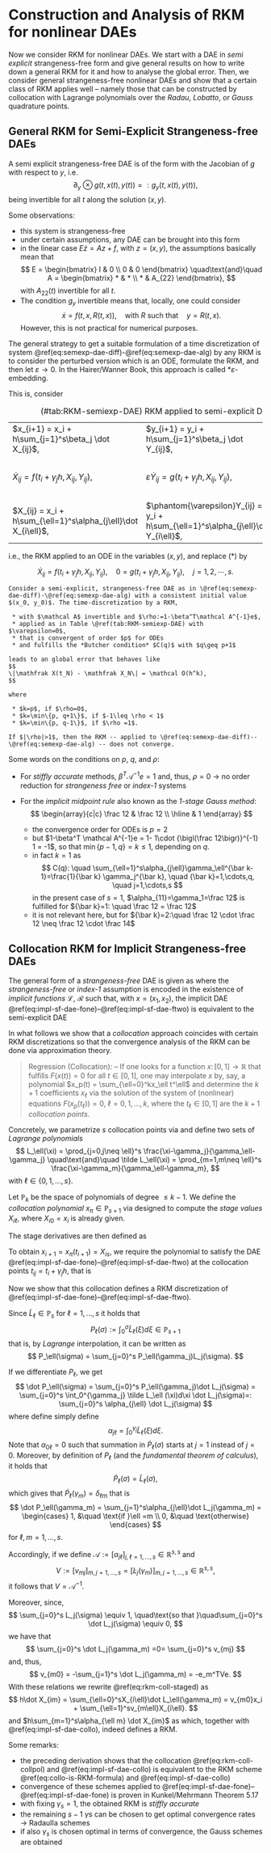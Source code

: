 # Construction and Analysis of RKM for nonlinear DAEs

Now we consider RKM for nonlinear DAEs. We start with a DAE in *semi explicit* strangeness-free form and give general results on how to write down a general RKM for it and how to analyse the global error. Then, we consider general strangeness-free nonlinear DAEs and show that a certain class of RKM applies well -- namely those that can be constructed by collocation with Lagrange polynomials over the *Radau*, *Lobatto*, or *Gauss* quadrature points.

## General RKM for Semi-Explicit Strangeness-free DAEs

A semi explicit strangeness-free DAE is of the form
\begin{align}
\dot x &= f(t, x, y) (\#eq:semexp-dae-diff) \\
0 &= g(t, x, y) (\#eq:semexp-dae-alg)
\end{align}
with the Jacobian of $g$ with respect to $y$, i.e.
$$
\partial_y\otimes g(t, x(t), y(t)) =: g_y(t, x(t), y(t)),
$$
being invertible for all $t$ along the solution $(x,y)$.

Some observations:

 * this system is strangeness-free
 * under certain assumptions, any DAE can be brought into this form
 * in the linear case $E\dot z = Az +f$, with $z=(x,y)$, the assumptions basically mean that 
$$
 E = \begin{bmatrix} I & 0 \\ 0 & 0 \end{bmatrix} \quad\text{and}\quad 
 A = \begin{bmatrix} * & * \\ * & A_{22} \end{bmatrix},
$$
with $A_{22}(t)$ invertible for all $t$.
 * The condition $g_y$ invertible means that, locally, one could consider
$$
 \dot x = f(t, x, R(t,x)), \quad\text{with $R$ such that}\quad y=R(t,x).
$$
However, this is not practical for numerical purposes.

The general strategy to get a suitable formulation of a time discretization of system \@ref(eq:semexp-dae-diff)-\@ref(eq:semexp-dae-alg) by any RKM is to consider the perturbed version
\begin{align*}
\dot x = f(t, x, y),  \\
\varepsilon \dot y = g(t, x, y),
\end{align*}
which is an ODE, formulate the RKM, and then let $\varepsilon \to 0$. In the Hairer/Wanner Book, this approach is called *$\varepsilon$-embedding.

This is, consider

Table: (\#tab:RKM-semiexp-DAE) RKM applied to semi-explicit DAEs

||||
|:------------------|:------------------|:----------------|
| $x_{i+1} = x_i + h\sum_{j=1}^s\beta_j \dot X_{ij}$,   | $y_{i+1} = y_i + h\sum_{j=1}^s\beta_j \dot Y_{ij}$,   | |
| $\dot X_{ij} = f(t_i+\gamma_jh, X_{ij}, Y_{ij})$,   | $\varepsilon \dot Y_{ij} = g(t_i+\gamma_j h, X_{ij}, Y_{ij})$,   | $j=1,2,\cdots,s, \quad \quad (*)$|
| $X_{ij} = x_i + h\sum_{\ell=1}^s\alpha_{j\ell}\dot X_{i\ell}$,   | $\phantom{\varepsilon}Y_{ij} = y_i + h\sum_{\ell=1}^s\alpha_{j\ell}\dot Y_{i\ell}$,   | $j=1,2,\cdots,s,$ |

i.e., the RKM applied to an ODE in the variables $(x,y)$, and replace $(*)$ by 

$$
\dot X_{ij} = f(t_i+\gamma_jh, X_{ij}, Y_{ij}),\quad 0 = g(t_i+\gamma_j h, X_{ij}, Y_{ij}), \quad j=1,2,\cdots,s.
$$


```theorem
Consider a semi-explicit, strangeness-free DAE as in \@ref(eq:semexp-dae-diff)-\@ref(eq:semexp-dae-alg) with a consistent initial value $(x_0, y_0)$. The time-discretization by a RKM, 

 * with $\mathcal A$ invertible and $\rho:=1-\beta^T\mathcal A^{-1}e$, 
 * applied as in Table \@ref(tab:RKM-semiexp-DAE) with $\varepsilon=0$, 
 * that is convergent of order $p$ for ODEs 
 * and fulfills the *Butcher condition* $C(q)$ with $q\geq p+1$

leads to an global error that behaves like 
$$
\|\mathfrak X(t_N) - \mathfrak X_N\| = \mathcal O(h^k),
$$

where

 * $k=p$, if $\rho=0$,
 * $k=\min\{p, q+1\}$, if $-1\leq \rho < 1$
 * $k=\min\{p, q-1\}$, if $\rho =1$.

If $|\rho|>1$, then the RKM -- applied to \@ref(eq:semexp-dae-diff)--\@ref(eq:semexp-dae-alg) -- does not converge.

```

Some words on the conditions on $p$, $q$, and $\rho$:

 * For *stiffly accurate* methods, $\beta^T \mathcal A^{-1}e=1$ and, thus, $\rho=0$ $\rightarrow$ no order reduction for *strangeness free* or *index-1* systems
 * For the *implicit midpoint rule* also known as the *1-stage Gauss method*:
   $$
\begin{array}{c|c}
\frac 12 & \frac 12 \\
\hline
 & 1  
\end{array}
   $$

    * the convergence order for ODEs is $p=2$
    * but $1-\beta^T \mathcal A^{-1}e = 1- 1\cdot {\bigl(\frac 12\bigr)}^{-1} 1 = -1$, so that $\min\{p-1, q\} = k \leq 1$, depending on $q$.
    * in fact $k=1$ as
      $$
      C(q): \quad \sum_{\ell=1}^s\alpha_{j\ell}\gamma_\ell^{\bar k-1}=\frac{1}{\bar k} \gamma_j^{\bar k}, \quad {\bar k}=1,\cdots,q, \quad j=1,\cdots,s
      $$
      in the present case of $s=1$, $\alpha_{11}=\gamma_1=\frac 12$ is fulfilled for ${\bar k}=1: \quad \frac 12 = \frac 12$ 
    * it is not relevant here, but for ${\bar k}=2:\quad \frac 12 \cdot \frac 12 \neq \frac 12 \cdot \frac 14$

## Collocation RKM for Implicit Strangeness-free DAEs

The general form of a *strangeness-free* DAE is given as
\begin{align}
\hat F_1(t,x,\dot x) &= 0 (\#eq:impl-sf-dae-fone)\\
\hat F_2(t,x) &= 0 (\#eq:impl-sf-dae-ftwo)
\end{align}
where the *strangeness-free* or *index-1* assumption is encoded in the existence of *implicit functions* $\mathcal L$, $\mathcal R$ such that, with $x=(x_1,x_2)$, the implicit DAE \@ref(eq:impl-sf-dae-fone)--\@ref(eq:impl-sf-dae-ftwo) is equivalent to the semi-explicit DAE
\begin{align*}
  \dot x_1  &= \mathcal L(t,x_1,x_2) \\
   0 &= \mathcal R(t,x_1) -x_2
\end{align*}

In what follows we show that a *collocation* approach coincides with certain RKM discretizations so that the convergence analysis of the RKM can be done via approximation theory.

> Regression (Collocation): -- If one looks for a function $x\colon [0,1] \to \mathbb R^{}$ that fulfills $F(x(t))=0$ for all $t\in[0,1]$, one may interpolate $x$ by, say, a polynomial $x_p(t) = \sum_{\ell=0}^kx_\ell t^\ell$ and determine the $k+1$ coefficients $x_\ell$ via the solution of the system of (nonlinear) equations $F(x_p(t_\ell))=0$, $\ell=0,1,\dotsc,k$, where the $t_\ell\in[0,1]$ are the $k+1$ *collocation points*.

Concretely, we parametrize $s$ collocation points via
\begin{equation}
0 = \gamma_0 < \gamma_1 <\gamma_2< \dotsc < \gamma_s=1 (\#eq:rkm-collo-gamma)
\end{equation}
and define two sets of *Lagrange polynomials*
$$
L_\ell(\xi) = \prod_{j=0,j\neq \ell}^s \frac{\xi-\gamma_j}{\gamma_\ell-\gamma_j}
\quad\text{and}\quad
\tilde L_\ell(\xi) = \prod_{m=1,m\neq \ell}^s \frac{\xi-\gamma_m}{\gamma_\ell-\gamma_m},
$$
with $\ell\in\{0,1,\dotsc,s\}$.

Let $\mathbb P_k$ be the space of polynomials of degree $\leq k-1$. We define the *collocation polynomial* $x_\pi \in \mathbb P_{s+1}$ via 
\begin{equation}
x_\pi (t) = \sum_{\ell=0}^s X_{i\ell}L_\ell\bigl(\frac{t-t_i}{h}\bigr)
(\#eq:rkm-coll-collpol)
\end{equation}
 designed to compute the *stage values* $X_{i\ell}$, where $X_{i0}=x_i$ is already given.

The stage derivatives are then defined as
\begin{equation}
\dot X_{ij} = \dot x_\pi(t_i+\gamma_jh) = \frac 1h \sum_{\ell=0}^sX_{i\ell}\dot L_\ell(\gamma_j). (\#eq:rkm-coll-staged)
\end{equation}

To obtain $x_{i+1}=x_\pi(t_{i+1})=X_{is}$, we require the polynomial to satisfy the DAE \@ref(eq:impl-sf-dae-fone)--\@ref(eq:impl-sf-dae-ftwo) at the collocation points $t_{ij}=t_i+\gamma_jh$, that is

\begin{equation}
\hat F_1(t_i+\gamma_jh,X_{ij},\dot X_{ij}) = 0, \quad \hat F_2(t_i+\gamma_jh,X_{ij}) = 0, \quad j=1,\dotsc,s. \phantom{F_1} (\#eq:impl-sf-dae-collo)
\end{equation}

Now we show that this collocation defines a RKM discretization of \@ref(eq:impl-sf-dae-fone)--\@ref(eq:impl-sf-dae-ftwo).

Since $\tilde L_\ell \in \mathbb P_s$ for $\ell=1,\ldots,s$ it holds that
$$
P_\ell(\sigma):=\int_0^\sigma \tilde L_\ell (\xi)d\xi \in \mathbb P_{s+1}
$$
that is, by *Lagrange* interpolation, it can be written as 
$$
P_\ell(\sigma) = \sum_{j=0}^s P_\ell(\gamma_j)L_j(\sigma).
$$

If we differentiate $P_\ell$, we get 
$$
\dot P_\ell(\sigma) = \sum_{j=0}^s P_\ell(\gamma_j)\dot L_j(\sigma) = \sum_{j=0}^s \int_0^{\gamma_j} \tilde L_\ell (\xi)d\xi \dot L_j(\sigma)=: \sum_{j=0}^s \alpha_{j\ell} \dot L_j(\sigma)
$$
where define simply define
$$
\alpha_{j\ell} = \int_0^{\gamma_j} \tilde L_\ell (\xi)d\xi.
$$
Note that $\alpha_{0\ell}=0$ such that summation in $\dot P_\ell(\sigma)$ starts at $j=1$ instead of $j=0$.
Moreover, by definition of $P_\ell$ (and the *fundamental theorem of calculus*), it holds that 
$$
\dot P_\ell(\sigma) = \tilde L_\ell(\sigma),
$$
which gives that $\dot P_\ell(\gamma_m) = \delta_{\ell m}$ that is
$$
\dot P_\ell(\gamma_m) = \sum_{j=1}^s\alpha_{j\ell}\dot L_j(\gamma_m) = 
\begin{cases}
1, &\quad \text{if }\ell =m \\
0, &\quad \text{otherwise} 
\end{cases}
$$
for $\ell, m=1,\dotsc,s$.

Accordingly, if we define $\mathcal A := \bigl[\alpha_{j\ell}\bigr]_{j,\ell=1,\dotsc,s} \in \mathbb R^{s,s}$ and 
$$
V:=\bigl[v_{mj}\bigr]_{m,j=1,\dotsc,s} = \bigl[ \dot L_j(\gamma_m) \bigr]_{m,j=1,\dotsc,s} \in \mathbb R^{s,s} ,
$$
it follows that $V=\mathcal A^{-1}$.

Moreover, since,
$$
\sum_{j=0}^s L_j(\sigma) \equiv 1, \quad\text{so that }\quad\sum_{j=0}^s \dot L_j(\sigma) \equiv 0,
$$
we have that 
$$
\sum_{j=0}^s \dot L_j(\gamma_m) =0= \sum_{j=0}^s v_{mj}
$$
and, thus,
$$
v_{m0} = -\sum_{j=1}^s \dot L_j(\gamma_m) = -e_m^TVe.
$$
With these relations we rewrite \@ref(eq:rkm-coll-staged) as 
$$
h\dot X_{im} = \sum_{\ell=0}^sX_{i\ell}\dot L_\ell(\gamma_m) = v_{m0}x_i + \sum_{\ell=1}^sv_{m\ell}X_{i\ell}.
$$
and $h\sum_{m=1}^s\alpha_{\ell m} \dot X_{im}$ as
\begin{align}
  h\sum_{m=1}^s \alpha_{\ell m}\dot X_{im} &= \sum_{m=1}^s \alpha_{\ell m}v_{m0}x_i + \sum_{j,m=1}^s \alpha_{\ell m}v_{mj}X_{ij} \notag \\
  &= -e_\ell^T \mathcal AV e x_i + \sum_{j=1}^se_\ell^T \mathcal AVe_jX_{ij} (\#eq:collo-is-RKM-formula)\\
  &= -x_i + X_{i\ell}, \notag
\end{align}
which, together with \@ref(eq:impl-sf-dae-collo), indeed defines a RKM.

Some remarks:

 * the preceding derivation shows that the collocation \@ref(eq:rkm-coll-collpol) and \@ref(eq:impl-sf-dae-collo) is equivalent to the RKM scheme \@ref(eq:collo-is-RKM-formula) and \@ref(eq:impl-sf-dae-collo)
 * convergence of these schemes applied to \@ref(eq:impl-sf-dae-fone)--\@ref(eq:impl-sf-dae-fone) is proven in Kunkel/Mehrmann Theorem 5.17
 * with fixing $\gamma_s=1$, the obtained RKM is *stiffly accurate*
 * the remaining $s-1$ $\gamma$s can be chosen to get optimal convergence rates $\rightarrow$ RadauIIa schemes
 * if also $\gamma_s$ is chosen optimal in terms of convergence, the Gauss schemes are obtained
